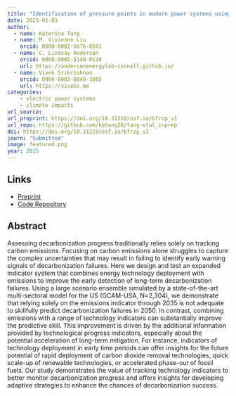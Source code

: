 ```yaml
---
title: "Identification of pressure points in modern power systems using transfer entropy"
date: 2025-01-01
author: 
  - name: Katerina Tang
  - name: M. Vivienne Liu
    orcid: 0000-0002-5676-8591
  - name: C. Lindsay Anderson
    orcid: 0000-0002-5148-0118
    url: https://andersonenergylab-cornell.github.io/
  - name: Vivek Srikrishnan
    orcid: 0000-0003-0049-3805
    url: https://viveks.me
categories:
    - electric power systems
    - climate impacts
url_source: 
url_preprint: https://doi.org/10.31219/osf.io/bfrzp_v1
url_repo: https://github.com/kbtang28/tang-etal_inprep
doi: https://doi.org/10.31219/osf.io/bfrzp_v1
journ: "Submitted"
image: featured.png
year: 2025
---
```


## Links

* [Preprint](https://doi.org/10.31219/osf.io/bfrzp_v1)
* [Code Repository](https://github.com/kbtang28/tang-etal_inprep)

## Abstract

Assessing decarbonization progress traditionally relies solely on tracking carbon emissions. Focusing on carbon emissions alone struggles to capture the complex uncertainties that may result in failing to identify early warning signals of decarbonization failures. Here we design and test an expanded indicator system that combines energy technology deployment with emissions to improve the early detection of long-term decarbonization failures. Using a large scenario ensemble simulated by a state-of-the-art multi-sectoral model for the US (GCAM-USA, N=2,304), we demonstrate that relying solely on the emissions indicator through 2035 is not adequate to skillfully predict decarbonization failures in 2050. In contrast, combining emissions with a range of technology indicators can substantially improve the predictive skill. This improvement is driven by the additional information provided by technological progress indicators, especially about the potential acceleration of long-term mitigation. For instance, indicators of technology deployment in early time periods can offer insights for the future potential of rapid deployment of carbon dioxide removal technologies, quick scale-up of renewable technologies, or accelerated phase-out of fossil fuels. Our study demonstrates the value of tracking technology indicators to better monitor decarbonization progress and offers insights for developing adaptive strategies to enhance the chances of decarbonization success.

